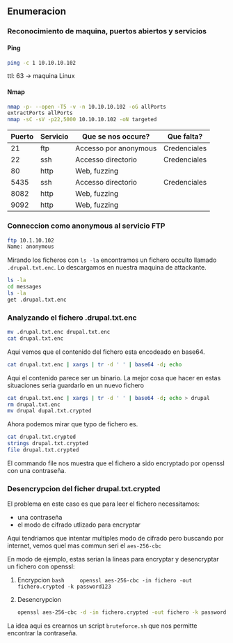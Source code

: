 ## Enumeracion {-}

### Reconocimiento de maquina, puertos abiertos y servicios {-} 

#### Ping {-}

```bash
ping -c 1 10.10.10.102
```
ttl: 63 -> maquina Linux

#### Nmap {-}

```bash
nmap -p- --open -T5 -v -n 10.10.10.102 -oG allPorts 
extractPorts allPorts
nmap -sC -sV -p22,5000 10.10.10.102 -oN targeted
```

| Puerto | Servicio | Que se nos occure?    | Que falta?   |
| ------ | -------- | --------------------- | ------------ |
| 21     | ftp      | Accesso por anonymous | Credenciales |
| 22     | ssh      | Accesso directorio    | Credenciales |
| 80     | http     | Web, fuzzing          |              |
| 5435   | ssh      | Accesso directorio    | Credenciales |
| 8082   | http     | Web, fuzzing          |              |
| 9092   | http     | Web, fuzzing          |              |


### Conneccion como anonymous al servicio FTP {-}

```bash
ftp 10.1.10.102
Name: anonymous
```

Mirando los ficheros con `ls -la` encontramos un fichero occulto llamado `.drupal.txt.enc`. Lo descargamos en nuestra
maquina de attackante.

```bash
ls -la
cd messages
ls -la
get .drupal.txt.enc
```

### Analyzando el fichero .drupal.txt.enc {-}

```bash
mv .drupal.txt.enc drupal.txt.enc
cat drupal.txt.enc
```

Aqui vemos que el contenido del fichero esta encodeado en base64.

```bash
cat drupal.txt.enc | xargs | tr -d ' ' | base64 -d; echo
```

Aqui el contenido parece ser un binario. La mejor cosa que hacer en estas situaciones seria guardarlo en un nuevo fichero

```bash
cat drupal.txt.enc | xargs | tr -d ' ' | base64 -d; echo > drupal
rm drupal.txt.enc
mv drupal dupal.txt.crypted
```

Ahora podemos mirar que typo de fichero es.

```bash
cat drupal.txt.crypted
strings drupal.txt.crypted
file drupal.txt.crypted
```

El commando file nos muestra que el fichero a sido encryptado por openssl con una contraseña.

### Desencrypcion del ficher drupal.txt.crypted {-}

El problema en este caso es que para leer el fichero necessitamos:

- una contraseña
- el modo de cifrado utlizado para encryptar

Aqui tendriamos que intentar multiples modo de cifrado pero buscando por internet, vemos quel mas commun seri el `aes-256-cbc`

En modo de ejemplo, estas serian la lineas para encryptar y desencryptar un fichero con openssl:

1. Encrypcion
    ```bash
    openssl aes-256-cbc -in fichero -out fichero.crypted -k password123
    ```
1. Desencrypcion

    ```bash
    openssl aes-256-cbc -d -in fichero.crypted -out fichero -k password123
    ```

La idea aqui es crearnos un script `bruteforce.sh` que nos permitte encontrar la contraseña.
